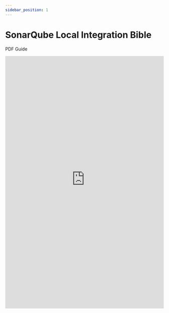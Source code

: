 ```yaml
---
sidebar_position: 1
---
```


# SonarQube Local Integration Bible
PDF Guide

<embed
      src="https://redback-operations.github.io/redback-documentation/pdf/.pdf"
      type="application/pdf"
      width="100%"
      height="800px"
/>
